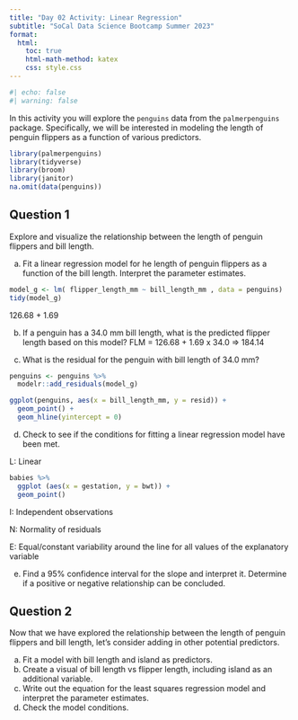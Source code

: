 ```yaml
---
title: "Day 02 Activity: Linear Regression"
subtitle: "SoCal Data Science Bootcamp Summer 2023"
format: 
  html:
    toc: true
    html-math-method: katex
    css: style.css
---
```


```r
#| echo: false
#| warning: false
```

In this activity you will explore the `penguins` data from the `palmerpenguins` package. Specifically, we will be interested in modeling the length of penguin flippers as a function of various predictors.

```r
library(palmerpenguins)
library(tidyverse)
library(broom)
library(janitor)
na.omit(data(penguins))

```

## Question 1
Explore and visualize the relationship between the length of penguin flippers and bill length. 

a) Fit a linear regression model for he length of penguin flippers as a function of the bill length. Interpret the parameter estimates. 

```r
model_g <- lm( flipper_length_mm ~ bill_length_mm , data = penguins)
tidy(model_g)

```
126.68 + 1.69

b) If a penguin has a 34.0 mm bill length, what is the predicted flipper length based on this model?
FLM = 126.68 + 1.69 x 34.0 => 184.14

c) What is the residual for the penguin with bill length of 34.0 mm?

```r
penguins <- penguins %>% 
  modelr::add_residuals(model_g)

ggplot(penguins, aes(x = bill_length_mm, y = resid)) +
  geom_point() +
  geom_hline(yintercept = 0)
```

d) Check to see if the conditions for fitting a linear regression model have been met. 

L: Linear

```r
babies %>% 
  ggplot (aes(x = gestation, y = bwt)) +
  geom_point()
```

I: Independent observations

N: Normality of residuals 

E: Equal/constant variability around the line for all values of the explanatory variable

e) Find a 95% confidence interval for the slope and interpret it. Determine if a positive or negative relationship can be concluded. 
 

## Question 2
Now that we have explored the relationship between the length of penguin flippers and bill length, let's consider adding in other potential predictors.

a) Fit a model with bill length and island as predictors.
b) Create a visual of bill length vs flipper length, including island as an additional variable. 
c) Write out the equation for the least squares regression model and interpret the parameter estimates. 
d) Check the model conditions.
